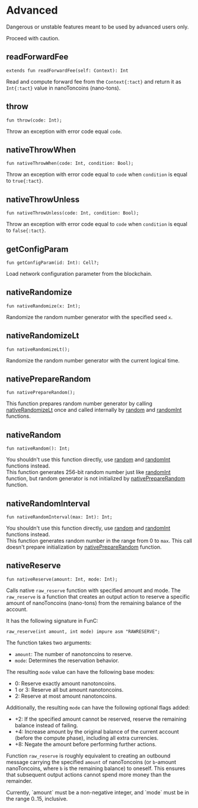 # Advanced


Dangerous or unstable features meant to be used by advanced users only.

<Callout type="warning" emoji="⚠️">
  Proceed with caution.
</Callout>

## readForwardFee

```tact
extends fun readForwardFee(self: Context): Int
```

Read and compute forward fee from the `Context{:tact}` and return it as `Int{:tact}` value in nanoToncoins (nano-tons).

## throw

```tact
fun throw(code: Int);
```

Throw an exception with error code equal `code`.

## nativeThrowWhen

```tact
fun nativeThrowWhen(code: Int, condition: Bool);
```

Throw an exception with error code equal to `code` when `condition` is equal to `true{:tact}`.

## nativeThrowUnless

```tact
fun nativeThrowUnless(code: Int, condition: Bool);
```

Throw an exception with error code equal to `code` when `condition` is equal to `false{:tact}`.

## getConfigParam

```tact
fun getConfigParam(id: Int): Cell?;
```

Load network configuration parameter from the blockchain.

## nativeRandomize

```tact
fun nativeRandomize(x: Int);
```

Randomize the random number generator with the specified seed `x`.

## nativeRandomizeLt

```tact
fun nativeRandomizeLt();
```

Randomize the random number generator with the current logical time.

## nativePrepareRandom

```tact
fun nativePrepareRandom();
```

This function prepares random number generator by calling [nativeRandomizeLt](#nativeRandomizeLt) once and called internally by [random](#random) and [randomInt](#randomInt) functions.

## nativeRandom

```tact
fun nativeRandom(): Int;
```

You shouldn't use this function directly, use [random](#random) and [randomInt](#randomInt) functions instead.\
This function generates 256-bit random number just like [randomInt](#randomInt) function, but random generator is not initialized by [nativePrepareRandom](#nativePrepareRandom) function.

## nativeRandomInterval

```tact
fun nativeRandomInterval(max: Int): Int;
```

You shouldn't use this function directly, use [random](#random) and [randomInt](#randomInt) functions instead.\
This function generates random number in the range from 0 to `max`. This call doesn't prepare initialization by [nativePrepareRandom](#nativePrepareRandom) function.

## nativeReserve

```tact
fun nativeReserve(amount: Int, mode: Int);
```

Calls native `raw_reserve` function with specified amount and mode. The `raw_reserve` is a function that creates an output action to reserve a specific amount of nanoToncoins (nano-tons) from the remaining balance of the account.

It has the following signature in FunC:

```func
raw_reserve(int amount, int mode) impure asm "RAWRESERVE";
```

The function takes two arguments:

- `amount`: The number of nanotoncoins to reserve.
- `mode`: Determines the reservation behavior.

The resulting `mode` value can have the following base modes:

- $0$: Reserve exactly amount nanotoncoins.
- $1$ or $3$: Reserve all but amount nanotoncoins.
- $2$: Reserve at most amount nanotoncoins.

Additionally, the resulting `mode` can have the following optional flags added:

- $+2$: If the specified amount cannot be reserved, reserve the remaining balance instead of failing.
- $+4$: Increase amount by the original balance of the current account (before the compute phase), including all extra currencies.
- $+8$: Negate the amount before performing further actions.

Function `raw_reserve` is roughly equivalent to creating an outbound message carrying the specified `amount` of nanoToncoins (or `b`-amount nanoToncoins, where `b` is the remaining balance) to oneself. This ensures that subsequent output actions cannot spend more money than the remainder.

<Callout type="warning" emoji="⚠️">
  Currently, `amount` must be a non-negative integer, and `mode` must be in the range 0..15, inclusive.
</Callout>
